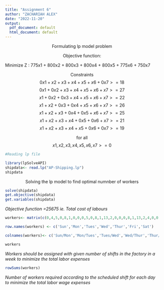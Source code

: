 ---
title: "Assignment 6"
author: "ZACHARIAH ALEX"
date: "2022-11-20"
output:
  pdf_document: default
  html_document: default
---



$$\text{Formulating lp model problem}$$

$$\text{ Objective function: }$$

Minimize Z : 775x1 + 800x2 + 800x3 + 800x4 + 800x5 + 775x6 + 750x7

$$\text{Constraints}$$ 
$$0x1 + x2 + x3 + x4 + x5 + x6 + 0x7 >= 18$$
$$0x1 + 0x2 + x3 + x4 + x5 + x6 + x7 >= 27$$
$$x1 + 0x2 + 0x3 + x4 + x5 + x6 + x7 >= 22$$
$$x1 + x2 + 0x3 + 0x4 + x5 + x6 + x7 >= 26$$
$$x1 + x2 + x3 + 0x4 + 0x5 + x6 + x7 >= 25$$
$$x1 + x2 + x3 + x4 + 0x5 + 0x6 + x7 >= 21$$
$$x1 + x2 + x3 + x4 + x5 + 0x6 + 0x7 >= 19$$

$$\text{for all}$$
$$x1, x2 ,x3 ,x4 ,x5 ,x6 ,x7  >= 0$$



```{r}

#Reading lp file 

library(lpSolveAPI)
shipdata<- read.lp("AP-Shipping.lp")
shipdata

```

$$\text{Solving the lp model to find optimal numnber of workers}$$

```{r}
solve(shipdata)
get.objective(shipdata)
get.variables(shipdata)

```
*Objective function =25675 ie. Total cost of labours*

```{r}
workers<- matrix(c(0,4,5,0,8,1,0,0,0,5,0,8,1,13,2,0,0,0,8,1,13,2,4,0,0,8,1,13,2,4,5,0,0,1,13,2,3,4,0,0,0,13,2,4,5,0,8,0,0), ncol=7,byrow=TRUE)

row.names(workers) <- c('Sun','Mon','Tues','Wed','Thur','Fri','Sat')

colnames(workers)<- c('Sun/Mon','Mon/Tues','Tues/Wed','Wed/Thur','Thur/Fri','Fri/Sat','Sat/Sun')

workers

```
*Workers should be assigned with given number of shifts in the factory in a week to minimize the total labor expenses*

```{r}
rowSums(workers)

```

*Number of workers required according to the scheduled shift for each day to minimize the total labor wage expenses*
